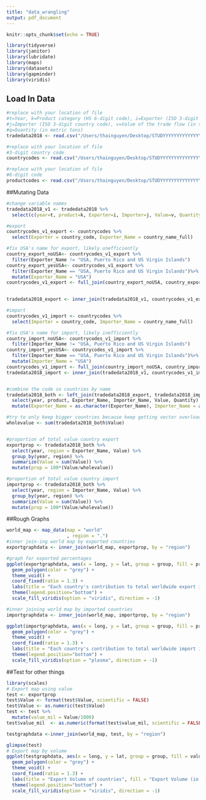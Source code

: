 ```yaml
---
title: "data_wrangling"
output: pdf_document
---
```


```r
knitr::opts_chunk$set(echo = TRUE)

library(tidyverse)
library(janitor)
library(lubridate)
library(maps)
library(datasets)
library(gapminder)
library(viridis)
```

## Load In Data


```r
#replace with your location of file
#t=Year, k=Product category (HS 6-digit code), i=Exporter (ISO 3-digit country code)
#j=Importer (ISO 3-digit country code), v=Value of the trade flow (in thousands current USD)
#q=Quantity (in metric tons)
tradedata2018 <- read.csv("/Users/thainguyen/Desktop/STUDYYYYYYYYYYYYYYYYYYYYYY/College/Fall 2020/Data Science STAT 231/Git/Blog-Not-Stonks/Data/trade_2018_hs17.csv")

#replace with your location of file
#3-digit country code
countrycodes <- read.csv("/Users/thainguyen/Desktop/STUDYYYYYYYYYYYYYYYYYYYYYY/College/Fall 2020/Data Science STAT 231/Git/Blog-Not-Stonks/Data/country_codes.csv")

#replace with your location of file
#6-digit code
productcodes <- read.csv("/Users/thainguyen/Desktop/STUDYYYYYYYYYYYYYYYYYYYYYY/College/Fall 2020/Data Science STAT 231/Git/Blog-Not-Stonks/Data/product_codes_hs17.csv")

```

##Mutating Data
```r
#change variable names
tradedata2018_v1 <- tradedata2018 %>%
  select(c(year=t, product=k, Exporter=i, Importer=j, Value=v, Quantity=q))

#export
countrycodes_v1_export <- countrycodes %>%
  select(Exporter = country_code, Exporter_Name = country_name_full)

#fix USA's name for export, likely unefficiently
country_export_noUSA<- countrycodes_v1_export %>%
  filter(Exporter_Name != "USA, Puerto Rico and US Virgin Islands")
country_export_yesUSA<- countrycodes_v1_export %>%
  filter(Exporter_Name == "USA, Puerto Rico and US Virgin Islands")%>%
  mutate(Exporter_Name = "USA")
countrycodes_v1_export <- full_join(country_export_noUSA, country_export_yesUSA)
  

tradedata2018_export <- inner_join(tradedata2018_v1, countrycodes_v1_export, by = "Exporter")

#import
countrycodes_v1_import <- countrycodes %>%
  select(Importer = country_code, Importer_Name = country_name_full)

#fix USA's name for import, likely inefficiently
country_import_noUSA<- countrycodes_v1_import %>%
  filter(Importer_Name != "USA, Puerto Rico and US Virgin Islands")
country_import_yesUSA<- countrycodes_v1_import %>%
  filter(Importer_Name == "USA, Puerto Rico and US Virgin Islands")%>%
  mutate(Importer_Name = "USA")
countrycodes_v1_import <- full_join(country_import_noUSA, country_import_yesUSA)
tradedata2018_import <- inner_join(tradedata2018_v1, countrycodes_v1_import, by = "Importer")


#combine the code so countries by name
tradedata2018_both <- left_join(tradedata2018_export, tradedata2018_import, by = c("year", "product", "Exporter", "Importer", "Value", "Quantity")) %>%
  select(year, product, Exporter_Name, Importer_Name, Value, Quantity) %>%
  mutate(Exporter_Name = as.character(Exporter_Name), Importer_Name = as.character(Importer_Name))

#try to only keep bigger countries because keep getting vector overload
wholevalue <- sum(tradedata2018_both$Value)


#proportion of total value country export
exportprop <- tradedata2018_both %>%
  select(year, region = Exporter_Name, Value) %>%
  group_by(year, region) %>%
  summarize(Value = sum(Value)) %>%
  mutate(prop = 100*(Value/wholevalue))

#proportion of total value country import
importprop <- tradedata2018_both %>%
  select(year, region = Importer_Name, Value) %>%
  group_by(year, region) %>%
  summarize(Value = sum(Value)) %>%
  mutate(prop = 100*(Value/wholevalue))


```

##Rough Graphs
```r

world_map <- map_data(map = "world"
                      , region = ".")
#inner join-ing world map by exported countries
exportgraphdata <- inner_join(world_map, exportprop, by = "region")

#graph for exported percentages
ggplot(exportgraphdata, aes(x = long, y = lat, group = group, fill = prop)) +
  geom_polygon(color = "grey") +
  theme_void() +
  coord_fixed(ratio = 1.3) +
  labs(title = "Each country's contribution to total worldwide export in percentages", fill = "Export Percentage", caption = "*Countries in white have no data*") +
  theme(legend.position="bottom") + 
  scale_fill_viridis(option = "viridis", direction = -1) 

#inner joining world map by imported countries
importgraphdata <- inner_join(world_map, importprop, by = "region")

ggplot(importgraphdata, aes(x = long, y = lat, group = group, fill = prop)) +
  geom_polygon(color = "grey") +
  theme_void() +
  coord_fixed(ratio = 1.3) +
  labs(title = "Each country's contribution to total worldwide import in percentages", fill = "Import Percentage", caption = "*Countries in white have no data*") +
  theme(legend.position="bottom") + 
  scale_fill_viridis(option = "plasma", direction = -1) 
```

##Test for other things 
```r
library(scales)
# Export map using value
test <- exportprop 
test$Value <- format(test$Value, scientific = FALSE)
test$Value <- as.numeric(test$Value)
test <- test %>%
  mutate(value_mil = Value/1000)
test$value_mil  <- as.numeric(format(test$value_mil, scientific = FALSE))

testgraphdata <-inner_join(world_map, test, by = "region")

glimpse(test)
# Export map by volume 
ggplot(testgraphdata, aes(x = long, y = lat, group = group, fill = value_mil)) +
  geom_polygon(color = "grey") +
  theme_void() +
  coord_fixed(ratio = 1.3) +
  labs(title = "Export Volume of countries", fill = "Export Volume (in million US$)", caption = "*Countries in white have no data*") +
  theme(legend.position="bottom") + 
  scale_fill_viridis(option = "viridis", direction = -1) 

```

